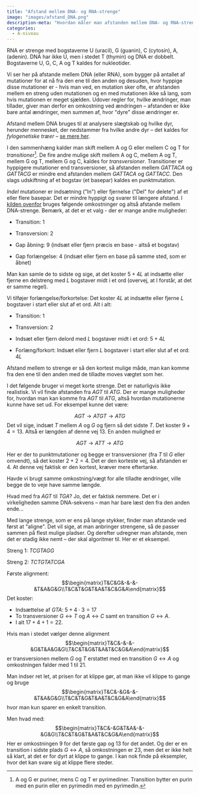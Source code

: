 ```yaml
---
title: "Afstand mellem DNA- og RNA-strenge"
image: "images/afstand_DNA.png"
description-meta: "Hvordan måler man afstanden mellem DNA- og RNA-strenge?"
categories:
  - A-niveau
---
```


RNA er strenge med bogstaverne U (uracil), G (guanin), C (cytosin), A,
(adenin). DNA har ikke U, men i stedet T (thymin) og DNA er dobbelt. Bogstaverne U,
G, C, A og T kaldes for nukleotider.

Vi ser her på afstande mellem DNA (eller RNA), som bygger på antallet af
mutationer for at nå fra den ene til den anden og desuden, hvor hyppige
disse mutationer er - hvis man ved, en mutation sker ofte, er afstanden
mellem en streng uden mutationen og en med mutationen ikke så lang, som
hvis mutationen er meget sjælden. Udover regler for, hvilke ændringer,
man tillader, giver man derfor en omkostning ved ændringen -- afstanden
er ikke bare antal ændringer, men summen af, hvor \"dyre\" disse
ændringer er.

Afstand mellem DNA bruges til at analysere slægtskab og hvilke dyr,
herunder mennesket, der nedstammer fra hvilke andre dyr -- det kaldes for *fylogenetiske træer* -- [se mere her](http://www.biotekunderviser.dk/sites/default/files/Handout Bioinformatik workshop Vejle 2.pdf).

I den sammenhæng kalder man skift mellem A og G eller mellem C og T for
*transitioner*[^1]. De fire andre mulige skift mellem A og C, mellem A
og T, mellem G og T, mellem G og C, kaldes for *transversioner*.
Transitioner er hyppigere mutationer end transversioner, så afstanden
mellem $GATTACA$ og $GATTACG$ er mindre end afstanden mellem $GATTACA$ og
$GATTACC$. Den slags udskiftning af et bogstav (et basepar) kaldes en
punktmutation.

*Indel* mutationer er indsætning (\"In\") eller fjernelse (\"Del\" for
delete\") af et eller flere basepar. Det er mindre hyppigt og svarer til
længere afstand. I [kilden ovenfor](http://www.biotekunderviser.dk/sites/default/files/Handout Bioinformatik workshop Vejle 2.pdf) bruges følgende omkostninger og altså
afstande mellem DNA-strenge. Bemærk, at det er et valg - der er mange andre
muligheder:

-   Transition: 1

-   Transversion: 2

-   Gap åbning: 9 (indsæt eller fjern præcis en base - altså et bogstav)

-   Gap forlængelse: 4 (indsæt eller fjern en base på samme sted, som er
    åbnet)

Man kan samle de to sidste og sige, at det koster $5+4L$ at indsætte
eller fjerne en delstreng med $L$ bogstaver midt i et ord (overvej, at
I forstår, at det er samme regel).

Vi tilføjer forlængelse/forkortelse: Det koster $4L$ at indsætte eller
fjerne $L$ bogstaver i start eller slut af et ord. Alt i alt:

-   Transition: 1

-   Transversion: 2

-   Indsæt eller fjern delord med $L$ bogstaver midt i et ord: $5+4L$

-   Forlæng/forkort: Indsæt eller fjern $L$ bogstaver i start eller slut
    af et ord: $4L$

Afstand mellem to strenge er så den kortest mulige måde, man kan komme
fra den ene til den anden med de tilladte moves vægtet som her.

<!-- Overvej, at samme argumenter som i Opgave -->
<!-- [\[Opg:Levensh\]](#Opg:Levensh){reference-type="ref" -->
<!-- reference="Opg:Levensh"} kan vise, at vi har lavet en metrik på mængden -->
<!-- af DNA-strenge. -->

<!-- Et gratis move er at læse strengen bagfra, altså at vende den om. En -->
<!-- DNA-streng har som udgangspunkt ikke en bestemt retning (ER DET MON -->
<!-- RIGTIGT?) -->

I det følgende bruger vi meget korte strenge. Det er naturligvis ikke realistisk. Vi vil finde afstanden fra $AGT$ til $ATG$. Der er mange muligheder for,
hvordan man kan komme fra $AGT$ til $ATG$, altså hvordan mutationerne
kunne have set ud. For eksempel kunne det være:

$$AGT \to ATGT \to ATG$$ 
Det vil sige, indsæt $T$ mellem $A$ og $G$ og fjern så det sidste $T$. Det koster $9+4 =13$. Altså er længden af denne vej $13$. En anden mulighed er 

$$AGT\to ATT \to ATG$$ 

Her er der to punktmutationer og begge er transversioner (fra $T$ til $G$ eller
omvendt), så det koster $2+2=4$. Det er den korteste vej, så
afstanden er $4$. At denne vej faktisk er den kortest, kræver mere eftertanke.

Havde vi brugt samme omkostning/vægt for alle tilladte ændringer, ville
begge de to veje have samme længde.

Hvad med fra $AGT$ til $TGA$? Jo, det er faktisk nemmere. Det er i
virkeligheden samme DNA-sekvens -- man har bare læst den fra den anden
ende\...

Med lange strenge, som er ens på lange stykker, finder man afstande ved
først at \"aligne\". Det vil sige, at man anbringer strengene, så de passer sammen på flest
mulige pladser. Og derefter udregner man afstande, men det er stadig ikke
nemt -- der skal algoritmer til. Her er et eksempel.

Streng 1: $TCGTAGG$ 

Streng 2: $TCTGTATCGA$

Første alignment:
$$\begin{matrix}T&C&G&-&-&-&T&A&G&G\\T&C&T&G&T&A&T&C&G&A\end{matrix}$$
Det koster:

- Indsættelse af $GTA$: $5+4\cdot 3=17$
- To transversioner $G\leftrightarrow T$ og $A\leftrightarrow C$ samt en transition
$G\leftrightarrow A$. 
- I alt $17+4+1=22$.

Hvis man i stedet vælger denne alignment
$$\begin{matrix}T&C&-&-&-&G&T&A&G&G\\T&C&T&G&T&A&T&C&G&A\end{matrix}$$
er transversionen mellem $G$ og $T$ erstattet med en transition
$G\leftrightarrow A$ og omkostningen falder med $1$ til $21.$

Man indser ret let, at prisen for at klippe gør, at man ikke vil klippe
to gange og bruge
$$\begin{matrix}T&C&-&G&-&-&T&A&G&G\\T&C&T&G&T&A&T&C&G&A\end{matrix}$$
hvor man kun sparer en enkelt transition. 

Men hvad med:
$$\begin{matrix}T&C&-&G&T&A&-&-&G&G\\T&C&T&G&T&A&T&C&G&A\end{matrix}$$
Her er omkostningen $9$ for det første gap og $13$ for det andet. Og der
er en transition i sidste plads $G\leftrightarrow A,$ så omkostningen er
$23$, men det er ikke helt så klart, at det er for dyrt at klippe to
gange. I kan nok finde på eksempler, hvor det kan svare sig at klippe flere
steder.

[^1]: A og G er puriner, mens C og T er pyrimediner. Transition bytter
    en purin med en purin eller en pyrimedin med en pyrimedin.
